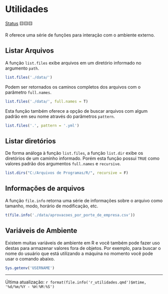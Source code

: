 # Utilidades

[Status](convencoes.html#status-do-material) 🟨🟨🟨

R oferece uma série de funções para interação com o ambiente externo.

## Listar Arquivos

A função `list.files` exibe arquivos em um diretório informado no argumento `path`.

```r
list.files('./data/')
```

Podem ser retornados os caminos completos dos arquivos com o parâmetro `full.names`.

```r
list.files('./data/', full.names = T)
```

Esta função também oferece a opção de buscar arquivos com algum padrão em seu nome através do parâmetros `pattern`.

```r
list.files('.', pattern = '.yml')
```

## Listar diretórios

De forma análoga à função `list.files`, a função `list.dir` exibe os diretórios de um caminho informado. Porém esta função possui `TRUE` como valores padrão dos argumentos `full.names` e `recursive`. 

```r
list.dirs("C:/Arquivos de Programas/R/", recursive = F)
```

## Informações de arquivos

A função `file.info` retorna uma série de informações sobre o arquivo como tamanho, modo, horário de modificação, etc.

```r
t(file.info('./data/aprovacoes_por_porte_de_empresa.csv'))
```

## Variáveis de Ambiente

Existem muitas variáveis de ambiente em R e você também pode fazer uso destas para armazenar valores fora de objetos. Por exemplo, para buscar o nome do usuário que está utilizando a máquina no momento você pode usar o comando abaixo.

```r
Sys.getenv('USERNAME')
```

------------------------------------------------------------------------

Última atualização: `r format(file.info('r_utilidades.qmd')$mtime, '%d/%m/%Y - %H:%M:%S')`
